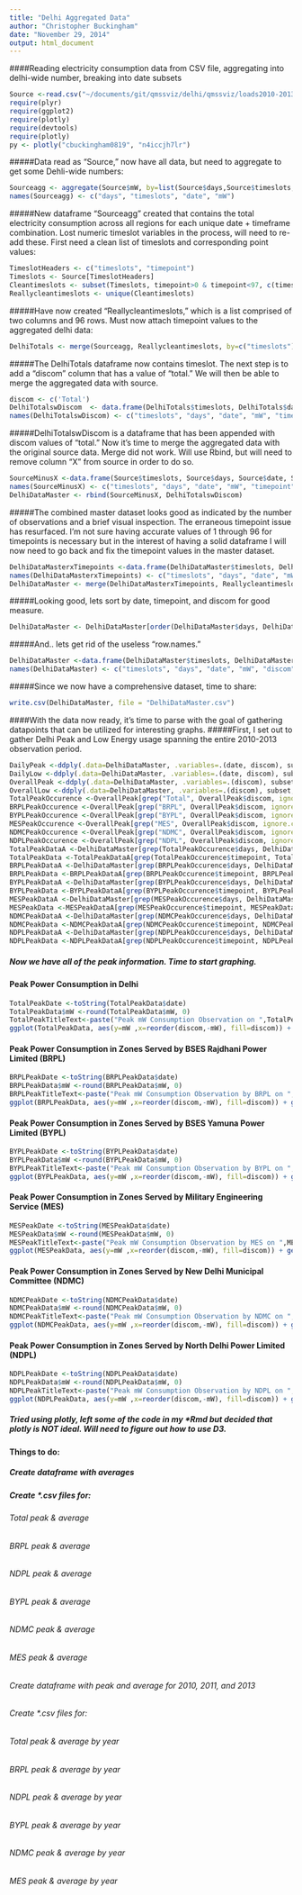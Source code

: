 ```yaml
---
title: "Delhi Aggregated Data"
author: "Christopher Buckingham"
date: "November 29, 2014"
output: html_document
---
```

####Reading electricity consumption data from CSV file, aggregating into delhi-wide number, breaking into date subsets

```r
Source <-read.csv("~/documents/git/qmssviz/delhi/qmssviz/loads2010-2013.csv")
require(plyr)
require(ggplot2)
require(plotly)
require(devtools)
require(plotly)
py <- plotly("cbuckingham0819", "n4iccjh7lr")
```

#####Data read as "Source," now have all data, but need to aggregate to get some Dehli-wide numbers:

```r
Sourceagg <- aggregate(Source$mW, by=list(Source$days,Source$timeslots,Source$date), FUN=sum)
names(Sourceagg) <- c("days", "timeslots", "date", "mW")
```

#####New dataframe "Sourceagg" created that contains the total electricity consumption across all regions for each unique date + timeframe combination. Lost numeric timeslot variables in the process, will need to re-add these. First need a clean list of timeslots and corresponding point values:

```r
TimeslotHeaders <- c("timeslots", "timepoint")
Timeslots <- Source[TimeslotHeaders]
Cleantimeslots <- subset(Timeslots, timepoint>0 & timepoint<97, c(timeslots, timepoint))
Reallycleantimeslots <- unique(Cleantimeslots)  
```

#####Have now created "Reallycleantimeslots," which is a list comprised of two columns and 96 rows. Must now attach timepoint values to the aggregated delhi data:

```r
DelhiTotals <- merge(Sourceagg, Reallycleantimeslots, by=c("timeslots"))
```

#####The DelhiTotals dataframe now contains timeslot. The next step is to add a "discom" column that has a value of "total." We will then be able to merge the aggregated data with source.

```r
discom <- c('Total')
DelhiTotalswDiscom  <- data.frame(DelhiTotals$timeslots, DelhiTotals$days, DelhiTotals$date, DelhiTotals$mW, DelhiTotals$timepoint, discom)
names(DelhiTotalswDiscom) <- c("timeslots", "days", "date", "mW", "timepoint", "discom")
```

#####DelhiTotalswDiscom is a dataframe that has been appended with discom values of "total." Now it's time to merge the aggregated data with the original source data. Merge did not work. Will use Rbind, but will need to remove column "X" from source in order to do so.

```r
SourceMinusX <-data.frame(Source$timeslots, Source$days, Source$date, Source$mW, Source$timepoint, Source$discom)
names(SourceMinusX) <- c("timeslots", "days", "date", "mW", "timepoint", "discom")
DelhiDataMaster <- rbind(SourceMinusX, DelhiTotalswDiscom)
```

#####The combined master dataset looks good as indicated by the number of observations and a brief visual inspection. The erraneous timepoint issue has resurfaced. I'm not sure having accurate values of 1 through 96 for timepoints is necessary but in the interest of having a solid dataframe I will now need to go back and fix the timepoint values in the master dataset. 

```r
DelhiDataMasterxTimepoints <-data.frame(DelhiDataMaster$timeslots, DelhiDataMaster$days, DelhiDataMaster$date, DelhiDataMaster$mW, DelhiDataMaster$discom)
names(DelhiDataMasterxTimepoints) <- c("timeslots", "days", "date", "mW", "discom")
DelhiDataMaster <- merge(DelhiDataMasterxTimepoints, Reallycleantimeslots, by=c("timeslots"))
```

#####Looking good, lets sort by date, timepoint, and discom for good measure.

```r
DelhiDataMaster <- DelhiDataMaster[order(DelhiDataMaster$days, DelhiDataMaster$timepoint, DelhiDataMaster$discom),]
```

#####And.. lets get rid of the useless "row.names."

```r
DelhiDataMaster <-data.frame(DelhiDataMaster$timeslots, DelhiDataMaster$days, DelhiDataMaster$date, DelhiDataMaster$mW, DelhiDataMaster$discom, DelhiDataMaster$timepoint)
names(DelhiDataMaster) <- c("timeslots", "days", "date", "mW", "discom", "timepoint")
```

#####Since we now have a comprehensive dataset, time to share:

```r
write.csv(DelhiDataMaster, file = "DelhiDataMaster.csv")
```

####With the data now ready, it's time to parse with the goal of gathering datapoints that can be utilized for interesting graphs.
#####First, I set out to gather Delhi Peak and Low Energy usage spanning the entire 2010-2013 observation period.

```r
DailyPeak <-ddply(.data=DelhiDataMaster, .variables=.(date, discom), subset, mW==max(mW))
DailyLow <-ddply(.data=DelhiDataMaster, .variables=.(date, discom), subset, mW==min(mW))
OverallPeak <-ddply(.data=DelhiDataMaster, .variables=.(discom), subset, mW==max(mW))
OverallLow <-ddply(.data=DelhiDataMaster, .variables=.(discom), subset, mW==min(mW))
TotalPeakOccurence <-OverallPeak[grep("Total", OverallPeak$discom, ignore.case=T),]
BRPLPeakOccurence <-OverallPeak[grep("BRPL", OverallPeak$discom, ignore.case=T),]
BYPLPeakOccurence <-OverallPeak[grep("BYPL", OverallPeak$discom, ignore.case=T),]
MESPeakOccurence <-OverallPeak[grep("MES", OverallPeak$discom, ignore.case=T),]
NDMCPeakOccurence <-OverallPeak[grep("NDMC", OverallPeak$discom, ignore.case=T),]
NDPLPeakOccurence <-OverallPeak[grep("NDPL", OverallPeak$discom, ignore.case=T),]
TotalPeakDataA <-DelhiDataMaster[grep(TotalPeakOccurence$days, DelhiDataMaster$days,  ignore.case=T),]
TotalPeakData <-TotalPeakDataA[grep(TotalPeakOccurence$timepoint, TotalPeakDataA$timepoint,  ignore.case=T),]
BRPLPeakDataA <-DelhiDataMaster[grep(BRPLPeakOccurence$days, DelhiDataMaster$days,  ignore.case=T),]
BRPLPeakData <-BRPLPeakDataA[grep(BRPLPeakOccurence$timepoint, BRPLPeakDataA$timepoint,  ignore.case=T),]
BYPLPeakDataA <-DelhiDataMaster[grep(BYPLPeakOccurence$days, DelhiDataMaster$days,  ignore.case=T),]
BYPLPeakData <-BYPLPeakDataA[grep(BYPLPeakOccurence$timepoint, BYPLPeakDataA$timepoint,  ignore.case=T),]
MESPeakDataA <-DelhiDataMaster[grep(MESPeakOccurence$days, DelhiDataMaster$days,  ignore.case=T),]
MESPeakData <-MESPeakDataA[grep(MESPeakOccurence$timepoint, MESPeakDataA$timepoint,  ignore.case=T),]
NDMCPeakDataA <-DelhiDataMaster[grep(NDMCPeakOccurence$days, DelhiDataMaster$days,  ignore.case=T),]
NDMCPeakData <-NDMCPeakDataA[grep(NDMCPeakOccurence$timepoint, NDMCPeakDataA$timepoint,  ignore.case=T),]
NDPLPeakDataA <-DelhiDataMaster[grep(NDPLPeakOccurence$days, DelhiDataMaster$days,  ignore.case=T),]
NDPLPeakData <-NDPLPeakDataA[grep(NDPLPeakOccurence$timepoint, NDPLPeakDataA$timepoint,  ignore.case=T),]
```

##### Now we have all of the peak information. Time to start graphing.

#### Peak Power Consumption in Delhi

```r
TotalPeakDate <-toString(TotalPeakData$date)
TotalPeakData$mW <-round(TotalPeakData$mW, 0)
TotalPeakTitleText<-paste("Peak mW Consumption Observation on ",TotalPeakData$date, "at ",TotalPeakData$timeslots, Sep="")
ggplot(TotalPeakData, aes(y=mW ,x=reorder(discom,-mW), fill=discom)) + geom_bar(stat="identity", width=.75, alpha = 3/4)+ ggtitle("TotalPeakTitleText")+ ggtitle(TotalPeakTitleText) + ylab("mW by Distribution Company") + xlab("") + geom_text(aes(label = mW, y=mW+125, size=6)) + theme(legend.position="none")
```

#### Peak Power Consumption in Zones Served by BSES Rajdhani Power Limited (BRPL)

```r
BRPLPeakDate <-toString(BRPLPeakData$date)
BRPLPeakData$mW <-round(BRPLPeakData$mW, 0)
BRPLPeakTitleText<-paste("Peak mW Consumption Observation by BRPL on ",BRPLPeakData$date, "at ",BRPLPeakData$timeslots, Sep="")
ggplot(BRPLPeakData, aes(y=mW ,x=reorder(discom,-mW), fill=discom)) + geom_bar(stat="identity", width=.75, alpha = 3/4) + ggtitle(BRPLPeakTitleText) + ylab("mW by Distribution Company") + xlab("") + geom_text(aes(label = mW, y=mW+125, size=6)) + theme(legend.position="none")
```

#### Peak Power Consumption in Zones Served by BSES Yamuna Power Limited (BYPL)

```r
BYPLPeakDate <-toString(BYPLPeakData$date)
BYPLPeakData$mW <-round(BYPLPeakData$mW, 0)
BYPLPeakTitleText<-paste("Peak mW Consumption Observation by BYPL on ",BYPLPeakData$date, "at ",BYPLPeakData$timeslots, Sep="")
ggplot(BYPLPeakData, aes(y=mW ,x=reorder(discom,-mW), fill=discom)) + geom_bar(stat="identity", width=.75, alpha = 3/4) + ggtitle(BYPLPeakTitleText) + ylab("mW by Distribution Company") + xlab("") + geom_text(aes(label = mW, y=mW+125, size=6)) + theme(legend.position="none")
```

#### Peak Power Consumption in Zones Served by Military Engineering Service (MES)

```r
MESPeakDate <-toString(MESPeakData$date)
MESPeakData$mW <-round(MESPeakData$mW, 0)
MESPeakTitleText<-paste("Peak mW Consumption Observation by MES on ",MESPeakData$date, "at ",MESPeakData$timeslots, Sep="")
ggplot(MESPeakData, aes(y=mW ,x=reorder(discom,-mW), fill=discom)) + geom_bar(stat="identity", width=.75, alpha = 3/4) + ggtitle(MESPeakTitleText) + ylab("mW by Distribution Company") + xlab("") + geom_text(aes(label = mW, y=mW+125, size=6)) + theme(legend.position="none")
```

#### Peak Power Consumption in Zones Served by New Delhi Municipal Committee (NDMC)

```r
NDMCPeakDate <-toString(NDMCPeakData$date)
NDMCPeakData$mW <-round(NDMCPeakData$mW, 0)
NDMCPeakTitleText<-paste("Peak mW Consumption Observation by NDMC on ",NDMCPeakData$date, "at ",NDMCPeakData$timeslots, Sep="")
ggplot(NDMCPeakData, aes(y=mW ,x=reorder(discom,-mW), fill=discom)) + geom_bar(stat="identity", width=.75, alpha = 3/4) + ggtitle(NDMCPeakTitleText) + ylab("mW by Distribution Company") + xlab("") + geom_text(aes(label = mW, y=mW+125, size=6)) + theme(legend.position="none")
```

#### Peak Power Consumption in Zones Served by North Delhi Power Limited (NDPL)

```r
NDPLPeakDate <-toString(NDPLPeakData$date)
NDPLPeakData$mW <-round(NDPLPeakData$mW, 0)
NDPLPeakTitleText<-paste("Peak mW Consumption Observation by NDPL on ",NDPLPeakData$date, "at ",NDPLPeakData$timeslots, Sep="")
ggplot(NDPLPeakData, aes(y=mW ,x=reorder(discom,-mW), fill=discom)) + geom_bar(stat="identity", width=.75, alpha = 3/4) + ggtitle(NDPLPeakTitleText) + ylab("mW by Distribution Company") + xlab("") + geom_text(aes(label = mW, y=mW+125, size=6)) + theme(legend.position="none")
```

##### Tried using plotly, left some of the code in my *Rmd but decided that plotly is NOT ideal. Will need to figure out how to use D3.

#### Things to do:
##### Create dataframe with averages
##### Create *.csv files for:
###### Total peak & average
###### BRPL peak & average
###### NDPL peak & average
###### BYPL peak & average
###### NDMC peak & average
###### MES peak & average
###### Create dataframe with peak and average for 2010, 2011, and 2013
###### Create *.csv files for:
###### Total peak & average by year
###### BRPL peak & average by year
###### NDPL peak & average by year
###### BYPL peak & average by year
###### NDMC peak & average by year
###### MES peak & average by year 



